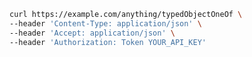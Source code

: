 ```bash showLineNumbers copy filename="Typed Object One Of Post usage example"
curl https://example.com/anything/typedObjectOneOf \
--header 'Content-Type: application/json' \
--header 'Accept: application/json' \
--header 'Authorization: Token YOUR_API_KEY'
```
